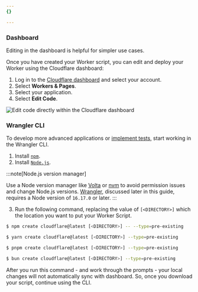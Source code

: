 ```yaml
---
{}

---
```



### Dashboard

Editing in the dashboard is helpful for simpler use cases.

Once you have created your Worker script, you can edit and deploy your Worker using the Cloudflare dashboard:

1. Log in to the [Cloudflare dashboard](https://dash.cloudflare.com) and select your account.
2. Select **Workers & Pages**.
3. Select your application.
4. Select **Edit Code**.

![Edit code directly within the Cloudflare dashboard](~/assets/images/workers/workers-edit-code.png)

### Wrangler CLI

To develop more advanced applications or [implement tests](/workers/testing/), start working in the Wrangler CLI.

1. Install [`npm`](https://docs.npmjs.com/getting-started).
2. Install [`Node.js`](https://nodejs.org/en/).

:::note[Node.js version manager]

Use a Node version manager like [Volta](https://volta.sh/) or [nvm](https://github.com/nvm-sh/nvm) to avoid permission issues and change Node.js versions. [Wrangler](/workers/wrangler/install-and-update/), discussed later in this guide, requires a Node version of `16.17.0` or later. 
:::

3. Run the following command, replacing the value of `[<DIRECTORY>]` which the location you want to put your Worker Script.

<Tabs> <TabItem label="npm">

```sh
$ npm create cloudflare@latest [<DIRECTORY>] -- --type=pre-existing
```

</TabItem> <TabItem label="yarn">

```sh
$ yarn create cloudflare@latest [<DIRECTORY>] --type=pre-existing
```

</TabItem> <TabItem label="pnpm">

```sh
$ pnpm create cloudflare@latest [<DIRECTORY>] --type=pre-existing
```

</TabItem> <TabItem label="bun">

```sh
$ bun create cloudflare@latest [<DIRECTORY>] --type=pre-existing
```

</TabItem> </Tabs>

After you run this command - and work through the prompts - your local changes will not automatically sync with dashboard. So, once you download your script, continue using the CLI.
